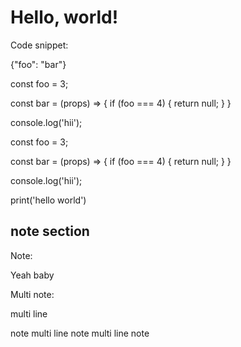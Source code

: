 # Hello, world!

Code snippet:

<CodeSnippet lang="json">

{"foo": "bar"}

</CodeSnippet>

<CodeSnippet lang="javascript">

const foo = 3;

const bar = (props) => {
if (foo === 4) {
return null;
}
}

console.log('hii');

</CodeSnippet>

<CodeSnippet lang="javascript">
const foo = 3;

const bar = (props) => {
if (foo === 4) {
return null;
}
}

console.log('hii');
</CodeSnippet>

<CodeSnippet lang="python">print('hello world')</CodeSnippet>

## note section

Note:

<Note>Yeah baby</Note>

Multi note:

<Note>

multi line

note multi line note multi line note

</Note>
